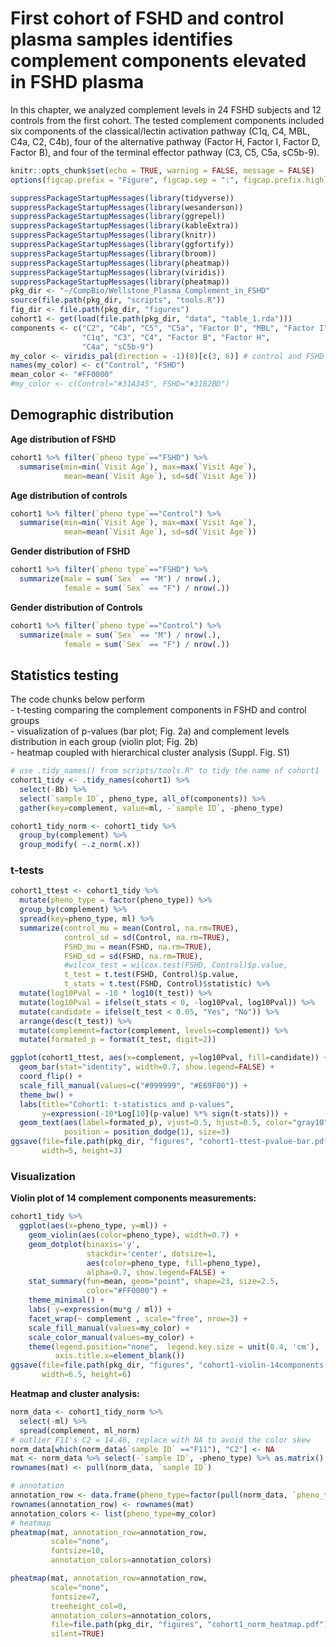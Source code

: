 # First cohort of FSHD and control plasma samples identifies complement components elevated in FSHD plasma {#first-cohort}

In this chapter, we analyzed complement levels in 24 FSHD subjects and 12 controls from the first cohort.  The tested complement components included six components of the classical/lectin activation pathway (C1q, C4, MBL, C4a, C2, C4b), four of the alternative pathway (Factor H, Factor I, Factor D, Factor B), and four of the terminal effector pathway (C3, C5, C5a, sC5b-9). 

```r
knitr::opts_chunk$set(echo = TRUE, warning = FALSE, message = FALSE)
options(figcap.prefix = "Figure", figcap.sep = ":", figcap.prefix.highlight = "**")
```

```r
suppressPackageStartupMessages(library(tidyverse))
suppressPackageStartupMessages(library(wesanderson))
suppressPackageStartupMessages(library(ggrepel))
suppressPackageStartupMessages(library(kableExtra))
suppressPackageStartupMessages(library(knitr))
suppressPackageStartupMessages(library(ggfortify))
suppressPackageStartupMessages(library(broom))
suppressPackageStartupMessages(library(pheatmap))
suppressPackageStartupMessages(library(viridis))
suppressPackageStartupMessages(library(pheatmap))
pkg_dir <- "~/CompBio/Wellstone_Plasma_Complement_in_FSHD"
source(file.path(pkg_dir, "scripts", "tools.R"))
fig_dir <- file.path(pkg_dir, "figures")
cohort1 <- get(load(file.path(pkg_dir, "data", "table_1.rda")))
components <- c("C2", "C4b", "C5", "C5a", "Factor D", "MBL", "Factor I",
                "C1q", "C3", "C4", "Factor B", "Factor H",
                "C4a", "sC5b-9")
my_color <- viridis_pal(direction = -1)(8)[c(3, 6)] # control and FSHD
names(my_color) <- c("Control", "FSHD")
mean_color <- "#FF0000"
#my_color <- c(Control="#31A345", FSHD="#3182BD")
```

## Demographic distribution

**Age distribution of FSHD**
```r
cohort1 %>% filter(`pheno type`=="FSHD") %>%
  summarise(min=min(`Visit Age`), max=max(`Visit Age`),
            mean=mean(`Visit Age`), sd=sd(`Visit Age`))
```

**Age distribution of controls**
```r
cohort1 %>% filter(`pheno type`=="Control") %>%
  summarise(min=min(`Visit Age`), max=max(`Visit Age`),
            mean=mean(`Visit Age`), sd=sd(`Visit Age`))
```

**Gender distribution of FSHD**
```r
cohort1 %>% filter(`pheno type`=="FSHD") %>%
  summarize(male = sum(`Sex` == "M") / nrow(.),
            female = sum(`Sex` == "F") / nrow(.))
```

**Gender distribution of Controls**
```r
cohort1 %>% filter(`pheno type`=="Control") %>%
  summarize(male = sum(`Sex` == "M") / nrow(.),
            female = sum(`Sex` == "F") / nrow(.))
```

## Statistics testing
The code chunks below perform      
- t-testing comparing the complement components in FSHD and control groups  
- visualization of p-values (bar plot; Fig. 2a) and complement levels distribution in each group (violin plot; Fig. 2b)     
- heatmap coupled with hierarchical cluster analysis (Suppl. Fig. S1)     

```r
# use .tidy_names() from scripts/tools.R" to tidy the name of cohort1
cohort1_tidy <- .tidy_names(cohort1) %>%
  select(-Bb) %>%
  select(`sample ID`, pheno_type, all_of(components)) %>%
  gather(key=complement, value=ml, -`sample ID`, -pheno_type)

cohort1_tidy_norm <- cohort1_tidy %>%
  group_by(complement) %>%
  group_modify( ~.z_norm(.x))
```


### t-tests
```r
cohort1_ttest <- cohort1_tidy %>%
  mutate(pheno_type = factor(pheno_type)) %>%
  group_by(complement) %>%
  spread(key=pheno_type, ml) %>%
  summarize(control_mu = mean(Control, na.rm=TRUE),
            control_sd = sd(Control, na.rm=TRUE),
            FSHD_mu = mean(FSHD, na.rm=TRUE),
            FSHD_sd = sd(FSHD, na.rm=TRUE),
            #wilcox_test = wilcox.test(FSHD, Control)$p.value,
            t_test = t.test(FSHD, Control)$p.value,
            t_stats = t.test(FSHD, Control)$statistic) %>%
  mutate(log10Pval = -10 * log10(t_test)) %>%
  mutate(log10Pval = ifelse(t_stats < 0, -log10Pval, log10Pval)) %>%
  mutate(candidate = ifelse(t_test < 0.05, "Yes", "No")) %>%
  arrange(desc(t_test)) %>%
  mutate(complement=factor(complement, levels=complement)) %>%
  mutate(formated_p = format(t_test, digit=2))
```
```r
ggplot(cohort1_ttest, aes(x=complement, y=log10Pval, fill=candidate)) +
  geom_bar(stat="identity", width=0.7, show.legend=FALSE) +
  coord_flip() +
  scale_fill_manual(values=c("#999999", "#E69F00")) +
  theme_bw() +
  labs(title="Cohort1: t-statistics and p-values", 
       y=expression(-10*Log[10](p-value) %*% sign(t-stats))) +
  geom_text(aes(label=formated_p), vjust=0.5, hjust=0.5, color="gray10",
            position = position_dodge(1), size=3)
ggsave(file=file.path(pkg_dir, "figures", "cohort1-ttest-pvalue-bar.pdf"),
       width=5, height=3)  
```

### Visualization

**Violin plot of 14 complement components measurements:**
```r
cohort1_tidy %>%
  ggplot(aes(x=pheno_type, y=ml)) +
    geom_violin(aes(color=pheno_type), width=0.7) +
    geom_dotplot(binaxis='y', 
                 stackdir='center', dotsize=1, 
                 aes(color=pheno_type, fill=pheno_type), 
                 alpha=0.7, show.legend=FALSE) +
    stat_summary(fun=mean, geom="point", shape=23, size=2.5,
                 color="#FF0000") +
    theme_minimal() +
    labs( y=expression(mu*g / ml)) +
    facet_wrap(~ complement , scale="free", nrow=3) +
    scale_fill_manual(values=my_color) +
    scale_color_manual(values=my_color) +
    theme(legend.position="none",  legend.key.size = unit(0.4, 'cm'),
          axis.title.x=element_blank())
ggsave(file=file.path(pkg_dir, "figures", "cohort1-violin-14components.pdf"),
       width=6.5, height=6)
```

**Heatmap and cluster analysis:**
```r
norm_data <- cohort1_tidy_norm %>%
  select(-ml) %>%
  spread(complement, ml_norm)
# outlier F11's C2 = 14.46, replace with NA to avoid the color skew
norm_data[which(norm_data$`sample ID` =="F11"), "C2"] <- NA
mat <- norm_data %>% select(-`sample ID`, -pheno_type) %>% as.matrix()
rownames(mat) <- pull(norm_data, `sample ID`)

# annotation
annotation_row <- data.frame(pheno_type=factor(pull(norm_data, `pheno_type`)))
rownames(annotation_row) <- rownames(mat)
annotation_colors <- list(pheno_type=my_color)
# heatmap
pheatmap(mat, annotation_row=annotation_row,
         scale="none",
         fontsize=10,
         annotation_colors=annotation_colors)
```

```r
pheatmap(mat, annotation_row=annotation_row,
         scale="none",
         fontsize=7, 
         treeheight_col=0,
         annotation_colors=annotation_colors,
         file=file.path(pkg_dir, "figures", "cohort1_norm_heatmap.pdf"),
         silent=TRUE)
```

